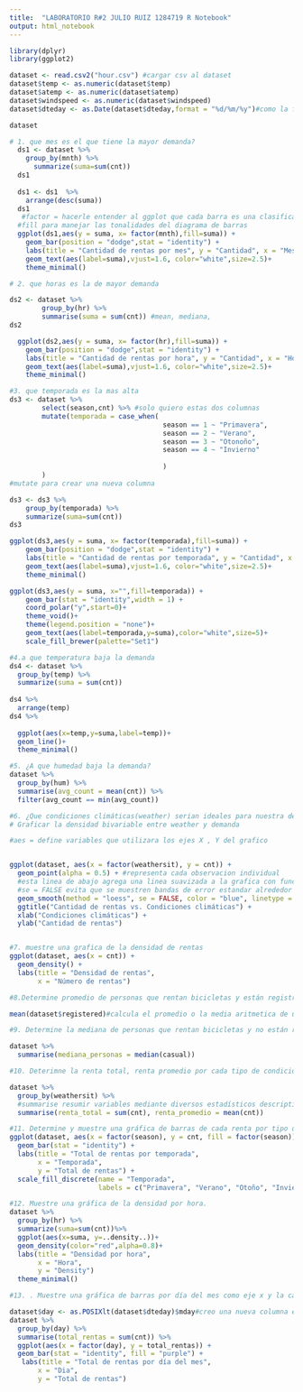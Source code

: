 ```yaml
---
title:  "LABORATORIO R#2 JULIO RUIZ 1284719 R Notebook"
output: html_notebook
---
```


```r
library(dplyr)
library(ggplot2)
```

```r
dataset <- read.csv2("hour.csv") #cargar csv al dataset
dataset$temp <- as.numeric(dataset$temp)
dataset$atemp <- as.numeric(dataset$atemp)
dataset$windspeed <- as.numeric(dataset$windspeed)
dataset$dteday <- as.Date(dataset$dteday,format = "%d/%m/%y")#como la fecha esta en char lo paso a un formato de tipo fecha para poder trabajar mas adelante

dataset
```
```r
# 1. que mes es el que tiene la mayor demanda?
  ds1 <- dataset %>% 
    group_by(mnth) %>%
      summarize(suma=sum(cnt))
  ds1
  
  ds1 <- ds1  %>% 
    arrange(desc(suma))
  ds1
   #factor = hacerle entender al ggplot que cada barra es una clasificacion diferente 1 , 2 , 3, 4 mes
  #fill para manejar las tonalidades del diagrama de barras
  ggplot(ds1,aes(y = suma, x= factor(mnth),fill=suma)) +
    geom_bar(position = "dodge",stat = "identity") + 
    labs(title = "Cantidad de rentas por mes", y = "Cantidad", x = "Mes") +
    geom_text(aes(label=suma),vjust=1.6, color="white",size=2.5)+
    theme_minimal()
```
```r
# 2. que horas es la de mayor demanda

ds2 <- dataset %>%
        group_by(hr) %>%
        summarise(suma = sum(cnt)) #mean, mediana, 
ds2

  ggplot(ds2,aes(y = suma, x= factor(hr),fill=suma)) +
    geom_bar(position = "dodge",stat = "identity") + 
    labs(title = "Cantidad de rentas por hora", y = "Cantidad", x = "Hora") +
    geom_text(aes(label=suma),vjust=1.6, color="white",size=2.5)+
    theme_minimal()
```
```r
#3. que temporada es la mas alta
ds3 <- dataset %>%
        select(season,cnt) %>% #solo quiero estas dos columnas
        mutate(temporada = case_when(
                                      season == 1 ~ "Primavera",
                                      season == 2 ~ "Verano",
                                      season == 3 ~ "Otonoño",
                                      season == 4 ~ "Invierno"
                                      
                                      )
        )
#mutate para crear una nueva columna

ds3 <- ds3 %>% 
    group_by(temporada) %>%
    summarize(suma=sum(cnt))
ds3

ggplot(ds3,aes(y = suma, x= factor(temporada),fill=suma)) +
    geom_bar(position = "dodge",stat = "identity") + 
    labs(title = "Cantidad de rentas por temporada", y = "Cantidad", x = "Temporada") +
    geom_text(aes(label=suma),vjust=1.6, color="white",size=2.5)+
    theme_minimal()

ggplot(ds3,aes(y = suma, x="",fill=temporada)) +
    geom_bar(stat = "identity",width = 1) +
    coord_polar("y",start=0)+
    theme_void()+
    theme(legend.position = "none")+
    geom_text(aes(label=temporada,y=suma),color="white",size=5)+
    scale_fill_brewer(palette="Set1")

```
```r
#4.a que temperatura baja la demanda
ds4 <- dataset %>%
  group_by(temp) %>%
  summarize(suma = sum(cnt))
 
ds4 %>%
  arrange(temp)
ds4 %>%
  
  ggplot(aes(x=temp,y=suma,label=temp))+
  geom_line()+
  theme_minimal()
```
```r
#5. ¿A que humedad baja la demanda?
dataset %>%
  group_by(hum) %>%
  summarise(avg_count = mean(cnt)) %>%
  filter(avg_count == min(avg_count))
```
```r
#6. ¿Que condiciones climáticas(weather) serian ideales para nuestra demanda? (considere una función de densidad bivariable)
# Graficar la densidad bivariable entre weather y demanda

#aes = define variables que utilizara los ejes X , Y del grafico


ggplot(dataset, aes(x = factor(weathersit), y = cnt)) +
  geom_point(alpha = 0.5) + #representa cada observacion individual
  #esta linea de abajo agrega una linea suavizada a la grafica con funcion loess.
  #se = FALSE evita que se muestren bandas de error estandar alrededor de la linea s   suavizada
  geom_smooth(method = "loess", se = FALSE, color = "blue", linetype = "dashed") +
  ggtitle("Cantidad de rentas vs. Condiciones climáticas") +
  xlab("Condiciones climáticas") +
  ylab("Cantidad de rentas")



```
```r
#7. muestre una grafica de la densidad de rentas
ggplot(dataset, aes(x = cnt)) +
  geom_density() +
  labs(title = "Densidad de rentas",
       x = "Número de rentas")


```

```r
#8.Determine promedio de personas que rentan bicicletas y están registradas.

mean(dataset$registered)#calcula el promedio o la media aritmetica de un conjunto de valores definidos como un vector como parametros
```

```r
#9. Determine la mediana de personas que rentan bicicletas y no están registradas.

dataset %>%
  summarise(mediana_personas = median(casual))
```

```r
#10. Deterimne la renta total, renta promedio por cada tipo de condición climática

dataset %>% 
  group_by(weathersit) %>% 
  #summarise resumir variables mediante diversos estadísticos descriptivos
  summarise(renta_total = sum(cnt), renta_promedio = mean(cnt))

```
```r
#11. Determine y muestre una gráfica de barras de cada renta por tipo de temporada.
ggplot(dataset, aes(x = factor(season), y = cnt, fill = factor(season))) +
  geom_bar(stat = "identity") +
  labs(title = "Total de rentas por temporada",
       x = "Temporada",
       y = "Total de rentas") +
  scale_fill_discrete(name = "Temporada",
                      labels = c("Primavera", "Verano", "Otoño", "Invierno"))


```

```r
#12. Muestre una gráfica de la densidad por hora.
dataset %>%
  group_by(hr) %>%
  summarize(suma=sum(cnt))%>%
  ggplot(aes(x=suma, y=..density..))+
  geom_density(color="red",alpha=0.8)+
  labs(title = "Densidad por hora",
       x = "Hora",
       y = "Density")
  theme_minimal()
```

```r

#13. . Muestre una gráfica de barras por día del mes como eje x y la cantidad total de alquileres como el eje Y.

dataset$day <- as.POSIXlt(dataset$dteday)$mday#creo una nueva columna en dataset llamada day contiene dia del mes 1 - 31 extraido de la columna dteday 
dataset %>%
  group_by(day) %>%
  summarise(total_rentas = sum(cnt)) %>%
  ggplot(aes(x = factor(day), y = total_rentas)) +
  geom_bar(stat = "identity", fill = "purple") +
   labs(title = "Total de rentas por día del mes",
       x = "Dia",
       y = "Total de rentas")

```


